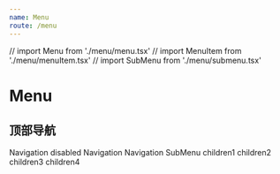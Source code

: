 ```yaml
---
name: Menu
route: /menu
---
```


// import Menu from './menu/menu.tsx'
// import MenuItem from './menu/menuItem.tsx'
// import SubMenu from './menu/submenu.tsx'

# Menu

<Props of={TotalMenu}/>

## 顶部导航

<Playground>
   <TotalMenu.Menu defaultIndex='0' mode="horizontal">
    <TotalMenu.Item >
      Navigation
    </TotalMenu.Item >
    <TotalMenu.Item  disabled>
      disabled Navigation
    </TotalMenu.Item > 
    <TotalMenu.Item >
      Navigation SubMenu
      <TotalMenu.SubMenu title='item2'>
        <TotalMenu.Item>children1</TotalMenu.Item>
        <TotalMenu.Item>children2</TotalMenu.Item> 
      </TotalMenu.SubMenu>
      <TotalMenu.SubMenu title='item3'>
        <TotalMenu.Item>children3</TotalMenu.Item>
        <TotalMenu.Item>children4</TotalMenu.Item> 
      </TotalMenu.SubMenu>
    </TotalMenu.Item > 
  </TotalMenu.Menu>
</Playground>